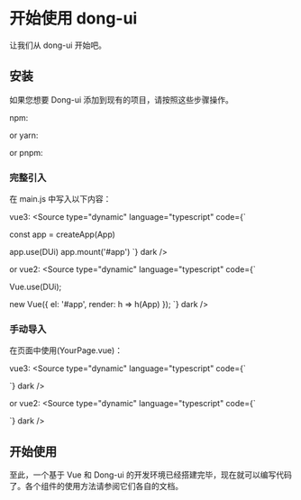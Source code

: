 
<Meta title="快速开始/安装" />

# 开始使用 dong-ui
让我们从 dong-ui 开始吧。

## 安装
如果您想要 Dong-ui 添加到现有的项目，请按照这些步骤操作。

npm:
<Source
type="dynamic"
language="bash"
code="npm install dong-ui" dark />

or yarn:
<Source
type="dynamic"
language="bash"
code="yarn add dong-ui" dark />

or pnpm:
<Source
type="dynamic"
language="bash"
code="pnpm add dong-ui" dark />

### 完整引入
在 main.js 中写入以下内容：

vue3:
<Source
type="dynamic"
language="typescript"
code={`

const app = createApp(App)

app.use(DUi)
app.mount('#app')
`} dark />

or vue2:
<Source
type="dynamic"
language="typescript"
code={`

Vue.use(DUi);

new Vue({
  el: '#app',
  render: h => h(App)
});
`} dark />

### 手动导入
在页面中使用(YourPage.vue)：

vue3:
<Source
type="dynamic"
language="typescript"
code={`
<template>
  <d-list v-model="list" />
</template>
<script setup>
  const list = ref(Array.from({ length: 9 }, (_, i) => i + 1))
</script>
`} dark />

or vue2:
<Source
type="dynamic"
language="typescript"
code={`
<template>
  <d-list v-model="list" />
</template>
<script>
    components: { DList },
    data:{
      return {
        list:Array.from({ length: 9 }, (_, i) => i + 1)
      }
    }
  }
</script>
`} dark />

## 开始使用
至此，一个基于 Vue 和 Dong-ui 的开发环境已经搭建完毕，现在就可以编写代码了。各个组件的使用方法请参阅它们各自的文档。